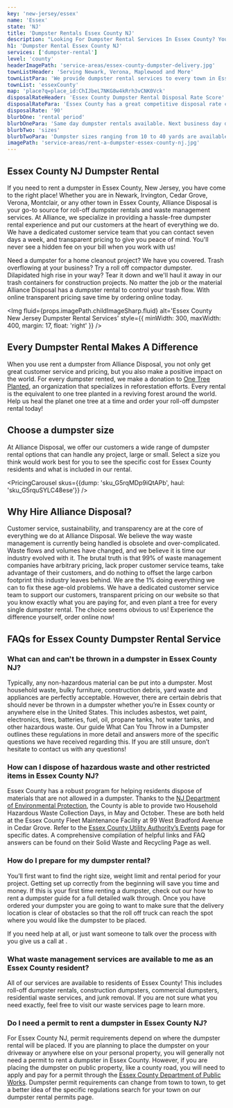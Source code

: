 ```yaml
---
key: 'new-jersey/essex'
name: 'Essex'
state: 'NJ'
title: 'Dumpster Rentals Essex County NJ'
description: "Looking For Dumpster Rental Services In Essex County? You've Come To The Right Place! Alliance Disposal Is The Go-To Source For Roll-Off Dumpster Rentals In New Jersey"
h1: 'Dumpster Rental Essex County NJ'
services: ['dumpster-rental']
level: 'county'
headerImagePath: 'service-areas/essex-county-dumpster-delivery.jpg'
townListHeader: 'Serving Newark, Verona, Maplewood and More'
townListPara: 'We provide dumpster rental services to every town in Essex County. While what can and cannot go into a dumpster is the same throughout all of Essex County, each town can issue their own ordinance which can affect your rental. Click on a town below to learn more about renting a dumpster in your town.'
townList: 'essexCounty'
map: 'place?q=place_id:ChIJbeL7NKG8w4kRrh3vCNK0Vck'
disposalRateHeader: 'Essex County Dumpster Rental Disposal Rate Score'
disposalRatePara: 'Essex County has a great competitive disposal rate compared to the rest of New Jersey. Renting a dumpster here gives you a better deal than most counties.'
disposalRate: '90'
blurbOne: 'rental period'
blurbOnePara: 'Same day dumpster rentals available. Next business day delivery guaranteed.'
blurbTwo: 'sizes'
blurbTwoPara: 'Dumpster sizes ranging from 10 to 40 yards are available in Essex County.'
imagePath: 'service-areas/rent-a-dumpster-essex-county-nj.jpg'
---
```





## Essex County NJ Dumpster Rental

If you need to rent a dumpster in Essex County, New Jersey, you have come to the right place! Whether you are in Newark, Irvington, Cedar Grove, Verona, Montclair, or any other town in Essex County, Alliance Disposal is your go-to source for roll-off dumpster rentals and waste management services. At Alliance, we specialize in providing a hassle-free dumpster rental experience and put our customers at the heart of everything we do. We have a dedicated customer service team that you can contact seven days a week, and transparent pricing to give you peace of mind. You'll never see a hidden fee on your bill when you work with us!

Need a dumpster for a <Link to={Paths.rollOffDetails}>home cleanout project</Link>? We have you covered. Trash overflowing at your business? Try a <Link to={Paths.compactors}>roll off compactor dumpster</Link>. Dilapidated high rise in your way? Tear it down and we'll haul it away in our <Link to={Paths.constructionDumpsterRentals}>trash containers for construction projects</Link>. No matter the job or the material Alliance Disposal has a dumpster rental to control your trash flow. With online transparent pricing save time by <Link to={Paths.orderRollOff}>ordering online</Link> today.

<Img
    fluid={props.imagePath.childImageSharp.fluid}
    alt='Essex County New Jersey Dumpster Rental Services'
    style={{
        minWidth: 300,
        maxWidth: 400,
        margin: 17,
        float: 'right'
    }}
/>

## Every Dumpster Rental Makes A Difference

When you use rent a dumpster from Alliance Disposal, you not only get great customer service and pricing, but you also make a positive impact on the world. For every dumpster rented, we make a donation to <a href='https://onetreeplanted.org/' target="_blank" rel="noopener norefferer">One Tree Planted</a>, an organization that specializes in reforestation efforts. Every rental is the equivalent to one tree planted in a reviving forest around the world. Help us heal the planet one tree at a time and <Link to={Paths.orderRollOff}>order</Link> your roll-off dumpster rental today!

## Choose a dumpster size

At Alliance Disposal, we offer our customers a wide range of dumpster rental options that can handle any project, large or small. Select a size you think would work best for you to see the specific cost for Essex County residents and what is included in our rental.

<PricingCarousel
    skus={{dump: 'sku_G5rqMDp9iQtAPb', haul: 'sku_G5rquSYLC48ese'}}
/>

## Why Hire Alliance Disposal?

Customer service, sustainability, and transparency are at the core of everything we do at Alliance Disposal. We believe the way waste management is currently being handled is obsolete and over-complicated. Waste flows and volumes have changed, and we believe it is time our industry evolved with it. The brutal truth is that 99% of waste management companies have arbitrary pricing, lack proper customer service teams, take advantage of their customers, and do nothing to offset the large carbon footprint this industry leaves behind. We are the 1% doing everything we can to fix these age-old problems. We have a dedicated customer service team to support our customers, transparent pricing on our website so that you know exactly what you are paying for, and even plant a tree for every single dumpster rental. The choice seems obvious to us! Experience the difference yourself, <Link to={Paths.orderRollOff}>order online</Link> now!

## FAQs for Essex County Dumpster Rental Service

### What can and can't be thrown in a dumpster in Essex County NJ?

Typically, any non-hazardous material can be put into a dumpster. Most household waste, bulky
furniture, construction debris, yard waste and appliances are perfectly acceptable. However, there are certain debris that should never be thrown in a dumpster whether you’re in Essex county or anywhere else in the United States. This includes asbestos, wet paint, electronics, tires, batteries, fuel, oil, propane tanks, hot water tanks, and other hazardous waste. Our guide <Link to={Paths.guideWhatCanGoIntoDumpster}>What Can You Throw in a Dumpster</Link> outlines these regulations in more detail and answers more of the specific questions we have received regarding this. If you are still unsure, don’t hesitate to <Link to={Paths.contact}>contact us</Link> with any questions!

### How can I dispose of hazardous waste and other restricted items in Essex County NJ?

Essex County has a robust program for helping residents dispose of materials that are not allowed in a dumpster. Thanks to the <a href='https://www.nj.gov/dep/' target="_blank" rel="noopener norefferer">NJ Department of Environmental Protection</a>, the County is able to provide two Household Hazardous Waste Collection Days, in May and October. These are both held at the Essex County Fleet Maintenance Facility at 99 West Bradford Avenue in Cedar Grove. Refer to the <a href='http://www.ecuanj.com/newsevents.html' target="_blank" rel="noopener norefferer">Essex County Utility Authority’s Events</a> page for specific dates. A comprehensive compilation of helpful links and FAQ answers can be found on their Solid Waste and Recycling Page as well.

### How do I prepare for my dumpster rental?

You’ll first want to find the right size, weight limit and rental period for your project. Getting set up correctly from the beginning will save you time and money. If this is your first time renting a dumpster, check out our <Link to={Paths.howToRentADumpster}>how to rent a dumpster guide</Link> for a full detailed walk through. Once you have ordered your dumpster you are going to want to make sure that the delivery location is clear of obstacles so that the roll off truck can reach the spot where you would like the dumpster to be placed.

If you need help at all, or just want someone to talk over the process with you give us a call at <TelDisplay />.

### What waste management services are available to me as an Essex County resident?

All of our services are available to residents of Essex County! This includes roll-off dumpster rentals, construction dumpsters, commercial dumpsters, residential waste services, and junk removal. If you are not sure what you need exactly, feel free to visit our <Link to={Paths.services}>waste services</Link> page to learn more.

### Do I need a permit to rent a dumpster in Essex County NJ?

For Essex County NJ, permit requirements depend on where the dumpster rental will be placed. If you
are planning to place the dumpster on your driveway or anywhere else on your personal property, you
will generally not need a permit to rent a dumpster in Essex County. However, if you are placing the
dumpster on public property, like a county road, you will need to apply and pay for a permit through the <a href='http://ecdpw.org/permits_application.php' target="_blank" rel="noopener norefferer">Essex County Department of Public Works</a>. Dumpster permit requirements can change from town to town, to get a better idea of the specific regulations search for your town on our <Link to={Paths.dumpsterPermits}>dumpster rental permits</Link> page.

<DumpsterRentalCTA
    imageAlt='Essex County NJ dumpster rentals'
/>